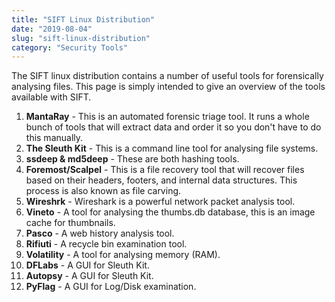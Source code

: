 ```yaml
---
title: "SIFT Linux Distribution"
date: "2019-08-04"
slug: "sift-linux-distribution"
category: "Security Tools"
---
```

The SIFT linux distribution contains a number of useful tools for forensically analysing files. This page is simply intended to give an overview of the tools available with SIFT.

1. **MantaRay** - This is an automated forensic triage tool. It runs a whole bunch of tools that will extract data and order it so you don't have to do this manually.
2. **The Sleuth Kit** - This is a command line tool for analysing file systems.
3. **ssdeep & md5deep** - These are both hashing tools.
4. **Foremost/Scalpel** - This is a file recovery tool that will recover files based on their headers, footers, and internal data structures. This process is also known as file carving.
5. **Wireshrk** - Wireshark is a powerful network packet analysis tool.
6. **Vineto** - A tool for analysing the thumbs.db database, this is an image cache for thumbnails.
7. **Pasco** - A web history analysis tool.
8. **Rifiuti** - A recycle bin examination tool.
9. **Volatility** - A tool for analysing memory (RAM).
10. **DFLabs** - A GUI for Sleuth Kit.
11. **Autopsy** - A GUI for Sleuth Kit.
12. **PyFlag** - A GUI for Log/Disk examination.